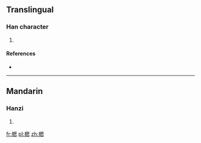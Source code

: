 ==Translingual==

===Han character===
{{Han char|rn=75|rad=木|as=09|sn=13|four=4693<sub>0</sub>|canj=木田心 (DWP)}}

# {{defn|Han|sort=木09}}

====References====
* {{Han ref|kx=0539.070|dkj=15125|hdz=21250.020|uh=6952|ud=26962|bh=DDF1|bd=56817}}

----

==Mandarin==

===Hanzi===
{{cmn-hanzi|pin=[[sī]] ([[si1]]), [[xiē]] ([[xie1]])|wg=ssu<sup>1</sup>, hsieh<sup>1</sup>}}

# {{defn|Mandarin|sort=木09}}

[[fr:楒]]
[[pl:楒]]
[[zh:楒]]
